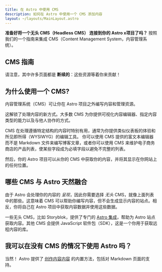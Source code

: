 ```yaml
---
title: 在 Astro 中使用 CMS
description: 如何在 Astro 中使用一个 CMS 添加内容
layout: ~/layouts/MainLayout.astro
---
```




**准备好将一个无头 CMS（Headless CMS） 连接到你的 Astro x项目了吗？** 按照我们的一个指南来集成 CMS（Content Management System，内容管理系统）。

## CMS 指南

<CMSGuidesNav />

请注意，其中许多页面都是 **断续的**：这些资源等着你来贡献！

## 为什么使用一个 CMS?

内容管理系统（CMS）可让你在 Astro 项目之外编写内容和管理资源。

这解锁了处理内容的新方式。大多数 CMS 为你提供可视化内容编辑器、指定内容类型的能力以及与他人协作的方式。

CMS 在处理遵循特定结构的内容时特别有用，通常为你提供类似仪表板的体验和所见即所得（WYSIWYG）的编辑工具。 你可以使用 CMS 提供的富文本编辑器而不是 Markdown 文件来编写博客文章，或者你可以使用 CMS 来维护电子商务商店的产品列表，使某些字段成为必填字段以避免不完整的列表。

然后，你的 Astro 项目可以从你的 CMS 中获取你的内容，并将其显示在你网站上的任何位置。

## 哪些 CMS 与 Astro 天然融合

由于 Astro 会处理你的内容的 _呈现_，因此你需要选择 _无头_ CMS，就像上面列表中的那些。这意味着 CMS 可以帮助你编写内容，但不会生成显示内容的站点。相反，你将自己在 Astro 项目中获取内容数据并使用这些数据。

一些无头 CMS，比如 Storyblok，提供了专门的 [Astro 集成](/zh-cn/guides/integrations-guide/)，帮助为 Astro 站点获取内容。其他 CMS 会提供 JavaScript 软件包（SDK），这是一个你用于获取远程内容的库。

## 我可以在没有 CMS 的情况下使用 Astro 吗？

当然！ Astro 提供了 [创作内容内容](/zh-cn/guides/content/) 的内置方法，包括对 Markdown 页面的支持。

